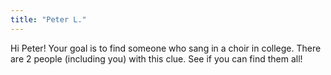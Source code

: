 ```yaml
---
title: "Peter L."
---
```


Hi Peter! Your goal is to find someone who sang in a choir in college. There are 2 people (including you) with this clue. See if you can find them all!
